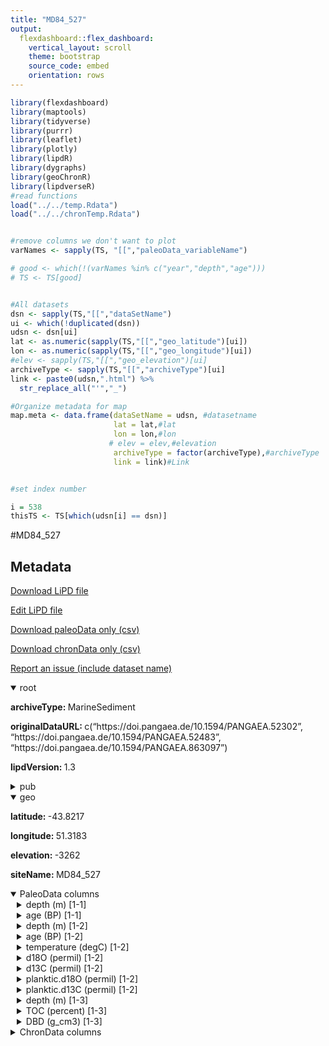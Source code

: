 ```yaml
---
title: "MD84_527"
output: 
  flexdashboard::flex_dashboard:
    vertical_layout: scroll
    theme: bootstrap
    source_code: embed
    orientation: rows
---
```


```r
library(flexdashboard)
library(maptools)
library(tidyverse)
library(purrr)
library(leaflet)
library(plotly)
library(lipdR)
library(dygraphs)
library(geoChronR)
library(lipdverseR)
#read functions
load("../../temp.Rdata")
load("../../chronTemp.Rdata")


#remove columns we don't want to plot
varNames <- sapply(TS, "[[","paleoData_variableName")

# good <- which(!(varNames %in% c("year","depth","age")))
# TS <- TS[good]


#All datasets
dsn <- sapply(TS,"[[","dataSetName")
ui <- which(!duplicated(dsn))
udsn <- dsn[ui]
lat <- as.numeric(sapply(TS,"[[","geo_latitude")[ui])
lon <- as.numeric(sapply(TS,"[[","geo_longitude")[ui])
#elev <- sapply(TS,"[[","geo_elevation")[ui]
archiveType <- sapply(TS,"[[","archiveType")[ui]
link <- paste0(udsn,".html") %>% 
  str_replace_all("'","_")

#Organize metadata for map
map.meta <- data.frame(dataSetName = udsn, #datasetname
                       lat = lat,#lat
                       lon = lon,#lon
                      # elev = elev,#elevation
                       archiveType = factor(archiveType),#archiveType
                       link = link)#Link


#set index number

i = 538
thisTS <- TS[which(udsn[i] == dsn)]
```
#MD84_527

Metadata {.sidebar}
-------------------------------------
[Download LiPD file](MD84_527.lpd)
            

[Edit LiPD file](http://lipd.net/playground?source=http://lipdverse.org/globalHolocene/0_25_5/MD84_527.lpd)
            

[Download paleoData only (csv)](MD84_527.csv)
            

[Download chronData only (csv)](MD84_527-chron.csv)
            

[Report an issue (include dataset name)](https://github.com/nickmckay/LiPDverse/issues)

<details open style="margin-left: 0px">
<summary>root</summary>
<p style="margin-left: 0px"><strong>archiveType: </strong>MarineSediment
<p style="margin-left: 0px"><strong>originalDataURL: </strong>c("https://doi.pangaea.de/10.1594/PANGAEA.52302", "https://doi.pangaea.de/10.1594/PANGAEA.52483", "https://doi.pangaea.de/10.1594/PANGAEA.863097")
<p style="margin-left: 0px"><strong>lipdVersion: </strong>1.3
</details>
<details>
<summary>pub</summary>
<details style="margin-left: 10px">
<summary>pub1</summary>
<p style="margin-left: 10px"><strong>author: </strong>list(list(name = "Sarnthein, Michael"), list(name = "Winn, Kyaw"), list(name = "Duplessy, Jean-Claude"), list(name = "Fontugne, Michael R."))
<p style="margin-left: 10px"><strong>journal: </strong>Paleoceanography
<p style="margin-left: 10px"><strong>volume: </strong>3
<p style="margin-left: 10px"><strong>title: </strong>Global variations of surface ocean productivity in low and mid latitudes: Influence on CO2reservoirs of the deep ocean and atmosphere during the last 21,000 years
</details>
<details style="margin-left: 10px">
<summary>pub2</summary>
<p style="margin-left: 10px"><strong>author: </strong>list(list(name = "Pichon, Jean-Jacques"), list(name = "Labeyrie, Laurent D."), list(name = "Bareille, Gilles"), list(name = "Labracherie, Monique"), list(name = "Duprat, Josette"), list(name = "Jouzel, Jean"))
<p style="margin-left: 10px"><strong>journal: </strong>Paleoceanography
<p style="margin-left: 10px"><strong>volume: </strong>7
<p style="margin-left: 10px"><strong>title: </strong>Surface water temperature changes in the high latitudes of the southern hemisphere over the Last Glacial-Interglacial Cycle
</details>
<details style="margin-left: 10px">
<summary>pub3</summary>
<p style="margin-left: 10px"><strong>author: </strong>list(list(name = "Duplessy, J. C."), list(name = "Shackleton, N. J."), list(name = "Fairbanks, R. G."), list(name = "Labeyrie, L."), list(name = "Oppo, D."), list(name = "Kallel, N."))
<p style="margin-left: 10px"><strong>journal: </strong>Paleoceanography
<p style="margin-left: 10px"><strong>volume: </strong>3
<p style="margin-left: 10px"><strong>title: </strong>Deepwater source variations during the last climatic cycle and their impact on the global deepwater circulation
</details>
<details style="margin-left: 10px">
<summary>pub4</summary>
<p style="margin-left: 10px"><strong>author: </strong>list(list(name = "Labracherie, Monique"), list(name = "Labeyrie, Laurent D."), list(name = "Duprat, Josette"), list(name = "Bard, Edouard"), list(name = "Arnold, Maurice"), list(name = "Pichon, Jean-Jacques"), list(name = "Duplessy, Jean-Claude"))
<p style="margin-left: 10px"><strong>journal: </strong>Paleoceanography
<p style="margin-left: 10px"><strong>volume: </strong>4
<p style="margin-left: 10px"><strong>title: </strong>The Last Deglaciation in the Southern Ocean
</details>
</details>
<details open style="margin-left: 0px">
<summary>geo</summary>
<p style="margin-left: 0px"><strong>latitude: </strong>-43.8217
<p style="margin-left: 0px"><strong>longitude: </strong>51.3183
<p style="margin-left: 0px"><strong>elevation: </strong>-3262
<p style="margin-left: 0px"><strong>siteName: </strong>MD84_527
</details>
<details open>
<summary>PaleoData columns</summary>
<details style="margin-left: 10px">
<summary>depth (m) [1-1]</summary>
<p style="margin-left: 10px"><strong>TSid: </strong>RurJw4angCz
<p style="margin-left: 10px"><strong>variableName: </strong>depth
<p style="margin-left: 10px"><strong>units: </strong>m
</details>
<details style="margin-left: 10px">
<summary>age (BP) [1-1]</summary>
<p style="margin-left: 10px"><strong>TSid: </strong>RvWNXAkbARN
<p style="margin-left: 10px"><strong>variableName: </strong>age
<p style="margin-left: 10px"><strong>units: </strong>BP
<p style="margin-left: 10px"><strong>description: </strong>Age_ka_BP
</details>
<details style="margin-left: 10px">
<summary>depth (m) [1-2]</summary>
<p style="margin-left: 10px"><strong>TSid: </strong>RmVRyTw4avB
<p style="margin-left: 10px"><strong>variableName: </strong>depth
<p style="margin-left: 10px"><strong>units: </strong>m
</details>
<details style="margin-left: 10px">
<summary>age (BP) [1-2]</summary>
<p style="margin-left: 10px"><strong>TSid: </strong>R7xBL8G6TrR
<p style="margin-left: 10px"><strong>variableName: </strong>age
<p style="margin-left: 10px"><strong>units: </strong>BP
<p style="margin-left: 10px"><strong>description: </strong>Age_model_ka
</details>
<details style="margin-left: 10px">
<summary>temperature (degC) [1-2]</summary>
<p style="margin-left: 10px"><strong>TSid: </strong>Ri4npkyUs4u
<p style="margin-left: 10px"><strong>variableName: </strong>temperature
<p style="margin-left: 10px"><strong>units: </strong>degC
<p style="margin-left: 10px"><strong>description: </strong>SST_sum_degC
<p style="margin-left: 10px"><strong>useInGlobalTemperatureAnalysis: </strong>TRUE
<details>
<summary>interpretation</summary>
<details style="margin-left: 20px">
<summary>1</summary>
<p style="margin-left: 20px"><strong>scope: </strong>climate
<p style="margin-left: 20px"><strong>seasonality: </strong>Summer
<p style="margin-left: 20px"><strong>variable: </strong>T
<p style="margin-left: 20px"><strong>variableDetail: </strong>sea@surface
</details>
</details>
</details>
<details style="margin-left: 10px">
<summary>d18O (permil) [1-2]</summary>
<p style="margin-left: 10px"><strong>TSid: </strong>RdQHbcTXMsF
<p style="margin-left: 10px"><strong>variableName: </strong>d18O
<p style="margin-left: 10px"><strong>units: </strong>permil
<p style="margin-left: 10px"><strong>description: </strong>Foram_bent_d18O_per_mil_PDB
<p style="margin-left: 10px"><strong>useInGlobalTemperatureAnalysis: </strong>FALSE
</details>
<details style="margin-left: 10px">
<summary>d13C (permil) [1-2]</summary>
<p style="margin-left: 10px"><strong>TSid: </strong>RXJGyRzBUGX
<p style="margin-left: 10px"><strong>variableName: </strong>d13C
<p style="margin-left: 10px"><strong>units: </strong>permil
<p style="margin-left: 10px"><strong>description: </strong>Foram_bent_d13C_per_mil_PDB
<p style="margin-left: 10px"><strong>useInGlobalTemperatureAnalysis: </strong>FALSE
</details>
<details style="margin-left: 10px">
<summary>planktic.d18O (permil) [1-2]</summary>
<p style="margin-left: 10px"><strong>TSid: </strong>R6BoFBVSKhs
<p style="margin-left: 10px"><strong>variableName: </strong>planktic.d18O
<p style="margin-left: 10px"><strong>units: </strong>permil
<p style="margin-left: 10px"><strong>description: </strong>N_pachyderma_s_d18O_per_mil_PDB
<p style="margin-left: 10px"><strong>useInGlobalTemperatureAnalysis: </strong>FALSE
</details>
<details style="margin-left: 10px">
<summary>planktic.d13C (permil) [1-2]</summary>
<p style="margin-left: 10px"><strong>TSid: </strong>RRamJIVCPGW
<p style="margin-left: 10px"><strong>variableName: </strong>planktic.d13C
<p style="margin-left: 10px"><strong>units: </strong>permil
<p style="margin-left: 10px"><strong>description: </strong>N_pachyderma_s_d13C_per_mil_PDB
<p style="margin-left: 10px"><strong>useInGlobalTemperatureAnalysis: </strong>FALSE
</details>
<details style="margin-left: 10px">
<summary>depth (m) [1-3]</summary>
<p style="margin-left: 10px"><strong>TSid: </strong>RuqftWLyLAN
<p style="margin-left: 10px"><strong>variableName: </strong>depth
<p style="margin-left: 10px"><strong>units: </strong>m
</details>
<details style="margin-left: 10px">
<summary>TOC (percent) [1-3]</summary>
<p style="margin-left: 10px"><strong>TSid: </strong>RPz7x80pgzE
<p style="margin-left: 10px"><strong>variableName: </strong>TOC
<p style="margin-left: 10px"><strong>units: </strong>percent
<p style="margin-left: 10px"><strong>description: </strong>TOC_percent
<p style="margin-left: 10px"><strong>useInGlobalTemperatureAnalysis: </strong>FALSE
</details>
<details style="margin-left: 10px">
<summary>DBD (g_cm3) [1-3]</summary>
<p style="margin-left: 10px"><strong>TSid: </strong>RP7pDFGLzJU
<p style="margin-left: 10px"><strong>variableName: </strong>DBD
<p style="margin-left: 10px"><strong>units: </strong>g_cm3
<p style="margin-left: 10px"><strong>description: </strong>DBD_g_cm3
<p style="margin-left: 10px"><strong>useInGlobalTemperatureAnalysis: </strong>FALSE
</details>
<details>
<summary>ChronData columns</summary>
<details style="margin-left: 10px">
<summary>depth (cm)</summary>
<p style="margin-left: 10px"><strong>TSid: </strong>RUMbVtzvYt7
<p style="margin-left: 10px"><strong>variableName: </strong>depth
<p style="margin-left: 10px"><strong>units: </strong>cm
</details>
<details style="margin-left: 10px">
<summary>dateType ()</summary>
<p style="margin-left: 10px"><strong>TSid: </strong>RK2k1jUn6gi
<p style="margin-left: 10px"><strong>variableName: </strong>dateType
</details>
<details style="margin-left: 10px">
<summary>depthTop (cm)</summary>
<p style="margin-left: 10px"><strong>TSid: </strong>R9b33Kvwxod
<p style="margin-left: 10px"><strong>variableName: </strong>depthTop
<p style="margin-left: 10px"><strong>units: </strong>cm
</details>
<details style="margin-left: 10px">
<summary>depthBottom (cm)</summary>
<p style="margin-left: 10px"><strong>TSid: </strong>RST4IGjdF5d
<p style="margin-left: 10px"><strong>variableName: </strong>depthBottom
<p style="margin-left: 10px"><strong>units: </strong>cm
</details>
<details style="margin-left: 10px">
<summary>thickness (cm)</summary>
<p style="margin-left: 10px"><strong>TSid: </strong>Rwy72vDUlcM
<p style="margin-left: 10px"><strong>variableName: </strong>thickness
<p style="margin-left: 10px"><strong>units: </strong>cm
</details>
<details style="margin-left: 10px">
<summary>measurementMaterial ()</summary>
<p style="margin-left: 10px"><strong>TSid: </strong>RTxTUE2xKHs
<p style="margin-left: 10px"><strong>variableName: </strong>measurementMaterial
</details>
<details style="margin-left: 10px">
<summary>sensorSpecies ()</summary>
<p style="margin-left: 10px"><strong>TSid: </strong>RFVRePiUmH1
<p style="margin-left: 10px"><strong>variableName: </strong>sensorSpecies
</details>
<details style="margin-left: 10px">
<summary>age14C (kyr)</summary>
<p style="margin-left: 10px"><strong>TSid: </strong>R1nzya9C2Gu
<p style="margin-left: 10px"><strong>variableName: </strong>age14C
<p style="margin-left: 10px"><strong>units: </strong>kyr
</details>
<details style="margin-left: 10px">
<summary>age14CUncertainty (kyr)</summary>
<p style="margin-left: 10px"><strong>TSid: </strong>RwGhCK7Wzol
<p style="margin-left: 10px"><strong>variableName: </strong>age14CUncertainty
<p style="margin-left: 10px"><strong>units: </strong>kyr
</details>
<details style="margin-left: 10px">
<summary>reservoirAge (kyr)</summary>
<p style="margin-left: 10px"><strong>TSid: </strong>RJgV9cvASJ2
<p style="margin-left: 10px"><strong>variableName: </strong>reservoirAge
<p style="margin-left: 10px"><strong>units: </strong>kyr
</details>

Row {.tabset .tabset-fade}
-----------------------------------------------------------------------

### Sitemap

```r
  map.meta.split <- split(map.meta, map.meta$archiveType)


factpal <- colorFactor("Paired",map.meta$archiveType)
buff <- 15
l <- leaflet() %>% 
  addTiles() %>% 
  fitBounds(map.meta$lon[i]-buff,map.meta$lat[i]-buff,map.meta$lon[i]+buff,map.meta$lat[i]+buff)
  

  
  
names(map.meta.split) %>%
  purrr::walk( function(df) {
    l <<- l %>%
      addMarkers(data=map.meta.split[[df]],
                 lng=~lon, lat=~lat,
                 label=~as.character(archiveType),
                 popup=~paste(str_c('Dataset: <a href="',link,'">',dataSetName,'</a>'),
                                 # str_c("Elevation: ",elev),
                                  str_c("Archive Type: ",archiveType),
                                  sep = "<br>"),
                 group = df,
                 clusterOptions = markerClusterOptions(removeOutsideVisibleBounds = F),
                 labelOptions = labelOptions(noHide = F,
                                             direction = 'auto'))
  })

l %>%
  addLayersControl(position = "bottomleft",
    overlayGroups = names(map.meta.split),
    options = layersControlOptions(collapsed = FALSE,
                                   opacity = 0.8)
  )
```

### Search the LiPDverse (Beta! doesn't work well yet)
```r
#Add google search bar
htmltools::includeHTML("../../googleSearchChunk.html")
```


Row {.tabset .tabset-fade}
-----------------------------------------------------------------------

### temperature (degC)
```r
plotCol(thisTS,ind = 9)
```

### d18O (permil)
```r
plotCol(thisTS,ind = 5)
```

### d13C (permil)
```r
plotCol(thisTS,ind = 6)
```

### planktic.d18O (permil)
```r
plotCol(thisTS,ind = 7)
```

### planktic.d13C (permil)
```r
plotCol(thisTS,ind = 8)
```

### TOC (percent)
```r
plotCol(thisTS,ind = 11)
```

### DBD (g_cm3)
```r
plotCol(thisTS,ind = 12)
```

Row {.tabset .tabset-fade}
-----------------------------------------------------------------------

### depth (cm)
```r
plotCol(chronTS,ind = 4)
```

### dateType ()
```r
plotCol(chronTS,ind = 1)
```

### depthTop (cm)
```r
plotCol(chronTS,ind = 2)
```

### depthBottom (cm)
```r
plotCol(chronTS,ind = 3)
```

### thickness (cm)
```r
plotCol(chronTS,ind = 5)
```

### measurementMaterial ()
```r
plotCol(chronTS,ind = 6)
```

### sensorSpecies ()
```r
plotCol(chronTS,ind = 7)
```

### age14C (kyr)
```r
plotCol(chronTS,ind = 8)
```

### age14CUncertainty (kyr)
```r
plotCol(chronTS,ind = 9)
```

### reservoirAge (kyr)
```r
plotCol(chronTS,ind = 10)
```
